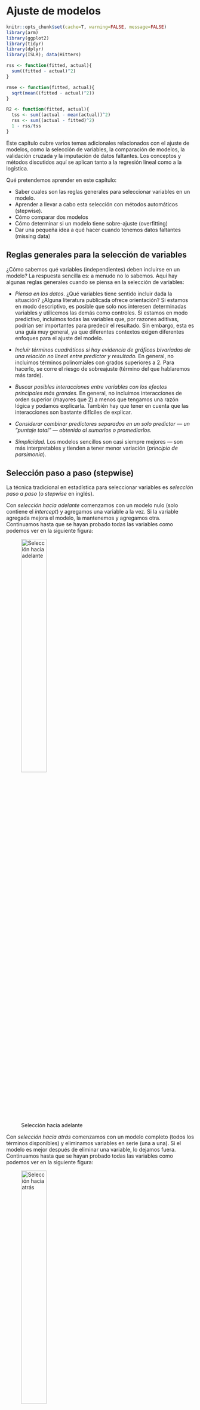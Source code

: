 # Ajuste de modelos

```r
knitr::opts_chunk$set(cache=T, warning=FALSE, message=FALSE)
library(arm)
library(ggplot2)
library(tidyr)
library(dplyr)
library(ISLR); data(Hitters)

rss <- function(fitted, actual){
  sum((fitted - actual)^2)
}

rmse <- function(fitted, actual){
  sqrt(mean((fitted - actual)^2))
}

R2 <- function(fitted, actual){
  tss <- sum((actual - mean(actual))^2)
  rss <- sum((actual - fitted)^2)
  1 - rss/tss
}
```

Este capítulo cubre varios temas adicionales relacionados con el ajuste de modelos, como la selección de variables, la comparación de modelos, la validación cruzada y la imputación de datos faltantes. Los conceptos y métodos discutidos aquí se aplican tanto a la regresión lineal como a la logística.


Qué pretendemos aprender en este capítulo:

- Saber cuales son las reglas generales para seleccionar variables en un modelo.
- Aprender a llevar a cabo esta selección con métodos automáticos (stepwise).
- Cómo comparar dos modelos
- Cómo determinar si un modelo tiene sobre-ajuste (overfitting)
- Dar una pequeña idea a qué hacer cuando tenemos datos faltantes (missing data)


## Reglas generales para la selección de variables

¿Cómo sabemos qué variables (independientes) deben incluirse en un modelo? La respuesta sencilla es: a menudo no lo sabemos. Aquí hay algunas reglas generales cuando se piensa en la selección de variables:

- *Piensa en los datos*. ¿Qué variables tiene sentido incluir dada la situación? ¿Alguna literatura publicada ofrece orientación? Si estamos en modo descriptivo, es posible que solo nos interesen determinadas variables y utilicemos las demás como controles. Si estamos en modo predictivo, incluimos todas las variables que, por razones aditivas, podrían ser importantes para predecir el resultado. Sin embargo, esta es una guía muy general, ya que diferentes contextos exigen diferentes enfoques para el ajuste del modelo.

- *Incluir términos cuadráticos si hay evidencia de gráficos bivariados de una relación no lineal entre predictor y resultado.* En general, no incluimos términos polinomiales con grados superiores a 2. Para hacerlo, se corre el riesgo de sobreajuste (término del que hablaremos más tarde).

- *Buscar posibles interacciones entre variables con los efectos principales más grandes.* En general, no incluimos interacciones de orden superior (mayores que 2) a menos que tengamos una razón lógica y podamos explicarla. También hay que tener en cuenta que las interacciones son bastante difíciles de explicar.

- *Considerar combinar predictores separados en un solo predictor --- un "puntaje total" --- obtenido al sumarlos o promediarlos.*

- *Simplicidad.* Los modelos sencillos son casi siempre mejores --- son más interpretables y tienden a tener menor variación (*principio de parsimonia*).

## Selección paso a paso (stepwise)

La técnica tradicional en estadística para seleccionar variables es *selección paso a paso* (o *stepwise*  en inglés).

Con *selección hacia adelante* comenzamos con un modelo nulo (solo contiene el *intercept*) y agregamos una variable a la vez. Si la variable agregada mejora el modelo, la mantenemos y agregamos otra. Continuamos hasta que se hayan probado todas las variables como podemos ver en la siguiente figura:

![Selección hacia adelante](figures/fwd_stepwise.png){width=40%}

Con *selección hacia atrás* comenzamos con un modelo completo (todos los términos disponibles) y eliminamos variables en serie (una a una). Si el modelo es mejor después de eliminar una variable, lo dejamos fuera. Continuamos hasta que se hayan probado todas las variables  como podemos ver en la siguiente figura:

![Selección hacia atrás](figures/bwd_stepwise.png){width=40%}

*Selección hacia adelante seguida de selección hacia atrás (saltos)*. Consiste en ir realizando en cada paso una selección hacia adelante o hacia atrás en función del mejor paso que podamos hacer.

Desafortunadamente, estos procedimientos de ajuste manual son defectuosos. Dependen del orden en el que se agregan o excluyen las variables y, a menudo, no seleccionarán el mejor modelo. Además, por ejemplo, supongamos que tenemos una base de datos con $k$ = 13 variables predictoras, lo que significa que hay $2^k$ o `r 2^ 13` modelos posibles que podríamos ajustar y eso sin tener encuenta la posible introducción de interacciones o términos polinómicos. Este es un espacio extremadamente grande para buscar el mejor modelo, y la búsqueda es computacionalmente costosa y requiere mucho tiempo. Realizar tal búsqueda manualmente sería prácticamente imposible.

## Comparación de modelos 

Ya estamos familiarizados con los términos $R^2$, RMSE y RSS. Éstos nos servirán como herramientas para comparar modelos. En general, si agregamos una variable y $R ^2$ sube y RMSE / RSS baja, entonces el modelo con la variable adicional siempre es mejor. La cantidad de variación explicada ha aumentado. Sin embargo, como siempre en estadística debemos preguntarnos ¿es este aumento estadísticamente significativo?. Este hecho también introduce un nuevo problema: el sobreajuste. Sabemos que el, $R^2$ ajustado penaliza el ajuste teniendo en cuenta el número de predictores y podría ser una solución. También tenemos otra posibilidad para penalizar la complejidad de los modelos usando métodos de criterio de información como el AIC (Akaike Information Criterion).

$$\mathrm {AIC} = - 2 \ln(L) + 2k$$

donde $k$ es el número de parámetros estimados en el modelo, $L$ es el valor maximizado de la función de verosimilitud del modelo y $ln$ es el logaritmo natural. Dado un conjunto de modelos candidatos para los datos, el modelo preferido es el que tiene el valor de AIC más bajo. Al penalizar por $k$ más grandes (garantizados por el término final, $+ 2k$), AIC intenta protegerse contra el sobreajuste. Es posible, entonces, observar $R^2$ aumentar con la adición de predictores, mientras que AIC baja.

También podemos comparar modelos con una prueba estadística formal utilizando la 
prueba de razón de verosimilitud (LRT por sus siglas en inglés):

$$
2 \times [\ln(L_{a}) - \ln(L_{c})]
$$
donde $\ln(L_{c})$ es el logaritmo de la probabilidad del modelo actual (o basal) y $\ln (L_{a})$ es el logaritmo de la probabilidad del modelo alternativo con predictores adicionales. La función `lrtest ()` en el paquete `lmtest` implementa el test LRT. La función `anova ()` en R base también comparará modelos usando una prueba F.

Vamos a ilustrar algunos de ejemplos de comparación de modelos usando los datos de Hitters del paquete ISLR que tiene información sobre bateadores de la Major League de USA entre los años 1986 y 1987. Estamos interesados en crear un modelo para predecir el salario de los bateadores (variable `Salary`). Partimos de un modelo nulo:

```r
gc()
```


```r
library(ISLR)
data(Hitters)
display(null <- lm(Salary ~ 1, data = Hitters))
round(mean(Hitters$Salary, na.rm = TRUE),2)
```


Un modelo nulo consiste solo en una intersección, cuyo coeficiente, como podemos ver, es solo la media de Salario. La pregunta clave es si a medida que hacemos un modelo más complejo esa complejidad está justificada. Es decir, si agregar predictores no solo reduce el sesgo sino que lo hace sin aumentar indebidamente la varianza. Veámos qué ocurre si agreguamos más predictores.

```r
library(lmtest)
display(h1 <- lm(Salary ~ Hits, data = Hitters))
lrtest(null, h1)
anova(null, h1)
as.matrix(AIC(null, h1))
```

La variable Hits es estadísticamente significativ, ya que el IC del 95% no incluye 0 (4,39 $\pm$ 2 x 0,56) (o el p-valor del test de Score es $<0.05$). Estos tres métodos coinciden en que el modelo con Hits es una mejora con respecto al modelo nulo. En el caso de `lrtest ()` y `anova ()`, el p-valor representa los resultados de una prueba estadística (prueba chi-cuadrado y prueba F, respectivamente) para determinar si el segundo modelo más complejo es un mejor ajuste a los datos. ¿Agregar un predictor adicional, AtBat, mejora aún más el modelo?

```r
display(h2 <- lm(Salary ~ Hits + AtBat, data = Hitters))
lrtest(h1, h2)
anova(h1, h2)
as.matrix(AIC(h1, h2))
```

Los resultados son ambiguos. El $R^2$ aumenta, mientras que AIC, el logaritmo de la probabilidad y el RSS disminuyen, pero la disminución en los dos últimos casos no es estadísticamente significativa. (Este resultado es consistente con el hecho de que AtBat no es en sí mismo estadísticamente significativo, ya que el IC del 95% para AtBat incluye 0: -1.22 $\pm$ 2 x .64). ¿Deberíamos dejar AtBat en el modelo? No mejora mucho el ajuste, si es que lo hace, al tiempo que agrega complejidad. Entonces, deberíamos sacarlo. Desafortunadamente, estas opciones a menudo no son claras, razón por la cual el ajuste de modelos a veces parece más un arte que una ciencia.

Para implementar el método de selección, seguiríamos agregando variables y comparando modelos usando `lrtest ()` o `anova ()` con el fin de encontrar el mejor ajuste posible. Sin embargo, un problema con este procedimiento es que el orden en el que recorremos los predictores afectará nuestras decisiones de selección porque el impacto de cada predictor en el ajuste del modelo depende de la presencia de los demás. Por ejemplo, supongamos que agregamos AtBat más adelante en el proceso de selección:


```r
h3 <- lm(Salary ~ Hits + Years + HmRun + RBI + Walks + Assists, 
         data = Hitters)
h4 <- lm(Salary ~ Hits + Years + HmRun + RBI + Walks + Assists + AtBat,
         data = Hitters)
lrtest(h3, h4)
as.matrix(AIC(h3, h4))
```

Ahora AtBat mejora claramente el ajuste, pero nunca lo hubiéramos descubierto si ya lo hubiéramos descartado. Esto es preocupante. ¿Existe una forma mejor de seleccionar variables? Quizás, veámoslo.

## Métodos de selección automática

Se han desarrollado algoritmos para buscar en el espacio de modelos de manera eficiente el modelo óptimo. Sin embargo, desde el principio conviene tener cuidado con la selección automática de variables. *La elección de variables no debe ser un proceso mecánico.* Debemos, en cambio, buscar comprender el proceso de generación de datos. De hecho, el mayor beneficio de la selección manual por pasos consiste menos en producir un buen modelo que en la comprensión obtenida al ajustar muchos modelos y ver, mediante prueba y error, qué predictores son más reactivos con el resultado. Especialmente cuando se trata de descripción, los algoritmos de selección automática de variables son solo herramientas para explorar sus datos y pensar en modelos.

La función `step ()` en R base automatiza la selección de variables paso a paso usando AIC.


```r
mod.fow <- step(lm(Salary ~ ., data = Hitters), trace = F, 
                direction = "forward")
mod.fow
```

La selección hacia adelante se estableció en 19 predictores con un $R^2$ de .55.


```r
mod.back <- step(lm(Salary ~ ., data = Hitters), trace = F, 
                 direction = "backward")
mod.back
```

La selección hacia detrás se estableció en 10 predictores con un $R^2$ de .54. Con muchas menos variables, somos capaces de explicar prácticamente la misma variabilidad.


La función `regsubsets ()` en el paquete `leaps` realiza una búsqueda exhaustiva del espacio modelo utilizando el algoritmo de saltos (adelante y atrás) para la selección de variables.


```r
library(leaps)
plot(regsubsets(Salary ~ ., data = Hitters, method = "exhaustive", nbest = 1))
```

El gráfico presenta diferentes modelos que pueden ser buenos candidatos organizados según el BIC ($\mathrm{BIC} = {\ln(n) k - 2 \ ln ({L})}$, donde $L$ es el valor de máxima verosimilitud, $n$ es el número de observaciones, $k$ es el número de parámetros y $ln$ es el logaritmo natural). Como el AIC, el BIC penaliza por la complejidad del modelo. Un BIC más bajo es mejor. El modelo con el BIC más bajo es el bastante simple en la parte superior de la figura: *intercept*, AtBat, Hits, Walks, CRBI, DivisionW y PutOuts. Si reajustamos un modelo con estos predictores usando `lm ()` encontramos que tiene un $R^2$ de .51, que tampoco está muy lejos del valor obtenido con un método hacia adelante y con muchísimas menos variables (principio de parsimonia). Notemos que, además, todos los coefecientes de este modelo (a excepción del *intercept*, pero que es necesario introducir) son estadísticamente significativos según el test de score:


```r
summary(lm(Salary ~ AtBat + Hits + Walks + CRBI + Division + PutOuts, data = Hitters))
```


```
**IMPORTANTE:** ¿Es este modelo realmente mejor? El algoritmo hizo una búsqueda exhaustiva del espacio de modelos y, sin embargo, arrojó un modelo con $R^2$ un poco más bajo. ¿Cómo podría ser mejor? (probablemente lo sea). Si bien el sesgo en este modelo será mayor que en el modelo más grande seleccionado por la función `step ()`, la varianza probablemente sea menor. Recuerde: el sesgo se refiere al rendimiento del modelo dentro de la muestra y la varianza se refiere al rendimiento del modelo fuera de la muestra: cómo se comporta el modelo cuando encuentra nuevos datos. Si el modelo tiene un rendimiento deficiente en datos nuevos, con una gran discrepancia entre el rendimiento dentro y fuera de la muestra, entonces está sobreajustado. AIC, BIC y $R^2$ ajustado penalizan por la complejidad del modelo para evitar el sobreajuste y tenderán a seleccionar modelos con mayor sesgo y menor varianza.
```


## Validación cruzada

La validación cruzada (CV por sus siglas en inglés) es la técnica que usamos para evaluar si un modelo está sobreajustado y para estimar cómo funcionará con nuevos datos.

El sobreajuste es un peligro importante en el análisis predictivo, especialmente cuando se utilizan algoritmos de aprendizaje automático que, sin el ajuste adecuado, puede aprender datos de nuestra muestra casi a la perfección, esencialmente ajustando el ruido (o variabilidad). Cuando se utiliza un modelo de este tipo para predecir nuevos datos, con un ruido (o variabilidad) diferente, el rendimiento del modelo puede ser sorprendentemente malo. Usamos CV para ayudarnos a identificar y evitar tales situaciones. ¿Cómo podemos hacer esto? Muchos algoritmos de aprendizaje automático requieren que el usuario especifique ciertos parámetros (hiper-parámetros). Veremos más adelante que, por ejemplo, necesitaremos especificar un valor para $m$ que corresponde al número de predictores elegidos al azar que se utilizarán en cada división de árbol cuando usemos "random forest" como algoritmo de aprendizaje. Cuanto menor sea $m$, más simple será el árbol. Podemos usar CV para elegir el valor de $m$ que minimiza la variación y reduce el sobreajuste. La regresión lineal no tiene parámetros que debe especificar el usuario, pero la CV aún nos ayuda a evaluar cuánto podría sobreajustarse un modelo a los datos de muestra.


De manera breve, los algoritmos de cross-validation se pueden resumir como:

   - Reserva una parte pequeña de los datos
   - Crea (o entrena) el modelo usando el resto de datos
   - Testa el modelo en los datos reservados.

A continuación se describen algunas de las distintas técnicas de validación cruzada que existen.


### Validación en un conjunto de datos externo

La versión más simple de CV es el llamado método de conjunto de validación, que consta de los siguientes pasos:


1. *Dividir los datos de la muestra en dos partes: un conjunto de entrenamiento y otro de validacións.* Los investigadores usan diferentes proporciones, pero es común seleccionar al azar el 70% de los datos como conjunto de entrenamiento y el 30% como conjunto de prueba o validación. . (Obviamente, debemos tener suficientes datos en la muestra para ajustar un modelo después de dividir los datos). Debido a que CV se basa en un muestreo aleatorio, nuestros resultados variarán a menos que usemos `set.seed ()`. Demostraremos usando los datos de Hitters, usando solo casos completos (esto es importante, no tener missings - veremos más adelante alguna forma de solucionar este problema).

```r
set.seed(123)
Hitters_complete <- Hitters[complete.cases(Hitters), ]
rows <- sample(nrow(Hitters_complete), .7 * nrow(Hitters_complete))
train <- Hitters_complete[rows, ]
test <- Hitters_complete[-rows, ]
```

2. *Ajustar un modelo en el conjunto de entrenamiento* usando un procedimiento de selección de variables apropiado. Crearemos dos modelos para comparar: uno con todas las variables, luego otro con solo las variables elegidas por `regsubsets ()`.

```r
full_model <- lm(Salary ~., data = train)
select_model <- lm(Salary ~ AtBat + Hits + Walks + CRBI + Division + PutOuts, data = train)
```

3. *Utilizar ese modelo para predecir en el conjunto de prueba.* El rendimiento en el conjunto de prueba es la estimación de CV para el rendimiento fuera de la muestra del modelo.


```r
results <- data.frame(Model = c("Modelo completo muestra entrenamiento",
                                "Modelo seleccionado muestra entrenamiento",
                                "Modelo completo muestra validación",
                                "Modelo seleccionado muestra validación"),
                      RMSE = round(c(rmse(fitted(full_model), train$Salary),
                               rmse(fitted(select_model), train$Salary),
                               rmse(predict(full_model, newdata = test), test$Salary), 
                               rmse(predict(select_model, newdata = test), test$Salary)),1))
results
```


Podemos ver que el modelo completo está sobreajustado --- el RMSE dentro de la muestra es mejor que el RMSE fuera de muestra --- mientras que el modelo seleccionado elegido por `regsubsets ()` usando BIC no está sobreajustado. De hecho, el modelo seleccionado funciona mucho mejor fuera de la muestra que dentro de la muestra, aunque este resultado en particular es probablemente una cuestión de azar, una función de división aleatoria que estamos usando. Sin embargo, en general, estos resultados ilustran el peligro de la complejidad del modelo y por qué tiene sentido elegir predictores utilizando medidas de ajuste del modelo que penalicen la complejidad. Los modelos simples tienden a generalizar mejor. Esta figura muestra estas relaciones:

![Sobreajuste](figures/overfit.png)


### Leave-one-out cross validation (LOOCV)

Este método funciona de la siguiente manera:


   - Extrae una observación de los datos y usa el resto para entrenar el modelo
   - Testa el modelo con la observación que ha sido extraída en el paso anterior y guarda el error asociado a esa predicción
   - Repite el proceso para todos los puntos
   - Calcula el error de predicción global usando el promedio de todos los errores estimados en el paso 2.


Veremos más adelante cómo hacer estos cálculos con una libería específica. De momento, para que aprendáis cómo funciona esta metodología, debéis realizar el siguiente ejercicio

-----------------------------------------------------
**EJERCICIO** (Entrega en Moodle: P2-LOOCV):

Crea una función R que lleve a cabo el procedimiento de LOOCV y estima el valor de LOOCV para el modelo completo y el modelo seleccionado del ejemplo anterior.
-----------------------------------------------------


### K-fold cross validation (K-fold CV)


La diferencia con LOOCV es que este método evalúa el comportamiento del modelo en un conjunto de datos de distingo tamaño (K). El algoritmo es el siguiente:

   - Separa los datos en k-subconjuntos (k-fold) de forma aleatoria
   - Guarda uno de los subconjuntos de datos y entrena el modelo con el resto de individuos
   - Testa el modelo con los datos resevados y guarda el error de predicción promedio.
   - Repite el proceso hasta que los k subconjuntos hayan servido de muestra test.
   - Calcula el promedio de los k errores que han sido guardados. Este valor es el error de cross-validación y nos sirve para evaluar el comportamiento de nuestro modelo como si lo usáramos en una base de datos externa.


La principal ventaja de este método respecto a LOOCV es el coste computacional. Otra ventaja que no es tan obvia, es que este método a menudo da mejores estimaciones del error del modelo que LOOCV^[James et al. 2014].

Una pregunta típica es cómo se escoje el valor óptimo de K. Valores pequeños de K da estimaciones sesgadas. Por otro lado, valores grandes de K están menos sesgados, pero tienen mucha variabilidad. En la práctica, normalmente se usan valores de k = 5 or k = 10, ya que estos valores se han mostrado de forma empírica como los que tienen tasas de error estimadas no demasiado sesgadas ni con mucha varianza.

Al igual que en el caso anterior veremos unas liberías adecuadas para hacer estos análisis de forma eficiente. De momento realiza el siguiente ejercicio:


-----------------------------------------------------
**EJERCICIO** (Entrega en Moodle: P2-Kfold):

Crea una función R que lleve a cabo el procedimiento de K-fold CV y estima el valor de K-fold CV para el modelo completo y el modelo seleccionado del ejemplo anterior. Haz que la función tenga un parámetro que dependa de K, y da los resultados para K=5 y K=10.
-----------------------------------------------------

### Uso de CV para estimar el hiper-parámetro

Si el algoritmo de aprendizaje automático que vamos a utilizar para realizar predicciones tiene un parámetro que controla el comportamiento (por ejemplo grado de polinomio en regresión no lineal, o el número de nodos en árboles de clasificación) éste podría elegirse de forma que minimizara el error de clasificación. Esta selección también puede dar problemas de sobre ajuste ya que podríamos seleccionar de forma que ajustara perféctamente a nuestros datos. 

Para evitar el problema, se puede utilizar cualquiera de las técnicas vistas con anterioridad. Aquí tenemos un ejemplo donde se ha usado un modelo de aprendizaje que se basa en introducir términos polinómicos de varaibles para realizar una mejor predicción mediante regresión lineal usando sólo términos lineales. 

![Sobreajuste según un hiper-parámetro](figures/cv_hyper.png){width=60%}

### Uso de bootstrap 

Si en vez de partir nuestra muestra en $K$ submuestras, realizamos una selección aleatoria de muestras con reemplazamiento, nos encontraremos ante una aproximación de tipo *bootstrap* que es una técnica muy usada en estadística para hacer inferencia cuando la distribución del estadístico es desconocida basada en el remuestreo [[aquí](https://biocosas.github.io/R/100_bootstrap.html) tenéis una descripción sencilla de esta metodología]. 

![Boostrap](figures/bootstrap_1.jpg){width=60%}

![Boostrap](figures/bootstrap_2.png){width=60%}


De manera que el procedimiento *bootstrap* aplicado a regresión sería:

  - Sacar una muestra aleatoria con remplazamiento de tamaño $n$ de nuestros datos (tenemos $n$ observaciones)
  - Guardar las muestras que no han sido seleccionadas (datos de prueba)
  - Entrena el modelo con la muestra *bootstrap*
  - Testa el modelo con los datos de prueba y guarda el error de predicción promedio.
   - Repite el proceso $B$ veces 
   - Calcula el promedio de los $B$ errores que han sido guardados. Este valor es el error *bootstrap* y nos sirve para evaluar el comportamiento de nuestro modelo.

-----------------------------------------------------
**EJERCICIO** (Entrega en Moodle: P2-bootstrap):

Crea una función R que lleve a cabo el procedimiento *boostrap* y estima el valor de este método para el modelo completo y el modelo seleccionado del ejemplo anterior. Haz que la función tenga un parámetro que dependa de $B$, y da los resultados para B=25, B=50 y B=100. Comenta brevemente los resultados
-----------------------------------------------------





## Imputación de datos faltantes

La mayoría de métodos para aprendizaje automático requiren casos completos. Sin embargo, los datos reales a menudo tienen observaciones faltantes. La función `lm ()`, analiza casos completos sin indicar nada al usuario, pero ... ¿Deberíamos eliminar estas filas o imputar las observaciones que faltan? Casi siempre es mejor imputar, aunque, en la práctica puede que no valga la pena imputar algunas observaciones faltantes, ya que eliminarlas no suele cambiar el ajuste en absoluto. La imputación de datos faltantes es un tema extenso y complicado; aquí haremos una breve introducción y discutiremos los principales temas a tener en cuenta.

Tipos de valores perdidos:

- *Falta completamente al azar (MCAR por sus siglas en inglés)*: la probabilidad de que falte una observación es la misma para todos los casos. Eliminar los casos que faltan en esta instancia no causará sesgos, aunque es posible que perdamos información.

- *Missing at random (MAR pos sus siglas en inglés)*: la probabilidad de que falte una observación depende de un mecanismo conocido. Por ejemplo, es menos probable que algunos grupos respondan encuestas. Si conocemos la pertenencia a un grupo, podemos eliminar las observaciones faltantes siempre que incluyamos el grupo como factor en una regresión. Sin embargo, generalmente podemos hacer algo mejor que simplemente eliminar estos casos.

- *Missing not at random (MNAR por sus siglas en inglés) *: la probabilidad de que falte una observación depende de algún mecanismo desconocido --- una variable no observada. Tratar los problemas del MNAR es difícil o incluso imposible.


Nos centraremos en los problemas MAR. Una solución simple es completar o *imputar* los valores MAR. Hay dos estrategias principales:

**Imputación simple** reemplaza los valores perdidos según una estadística univariante o un modelo de regresión multivariable. Existen muchas librerías que implementan diferentes métodos (en este curso veremos algunas). En la imputación con medianas imputamos los datos faltantes usando la mediana de la variable que presenta datos faltantes (La mediana es mejor que la media cuando los datos de la columna están sesgados). Podemos imputar también usando KNN o *random forest* creando un modelo multivariante de las observaciones faltantes usando otras variables y usar ese modelo para predecir los valores faltantes.

El problema con la imputación simple, teóricamente, es que la variabilidad de la variable imputada es menor de lo que habría sido la variabilidad en la variable real, creando un sesgo hacia 0 en los coeficientes. Por tanto, mientras que la eliminación pierde información, la imputación única puede provocar sesgos. (Sin embargo, no me queda claro cuán grande es este problema en la práctica).


La **imputación múltiple** aborda estos problemas imputando los valores faltantes con un modelo multivariante, pero agregando la variabilidad de nuevo al volver a incluir la variación del error que normalmente veríamos en los datos. El término "múltiple" en la imputación múltiple se refiere a los múltiples conjuntos de datos creados en el proceso de estimación de los coeficientes de regresión. Los pasos son los siguientes:

1. Crear $m$ conjuntos de datos completos con valores perdidos imputados. Las imputaciones se realizan extrayendo aleatoriamente distribuciones de valores plausibles para cada vector de columna (variables).

2. Ajustar un modelo lineal en cada conjunto de datos imputados y almacene $\hat \beta$s y SE.

3. Promediar los $\hat \beta$s y combinar los SE para producir coeficientes basados en múltiples conjuntos de datos imputados. Específicamente, 

$$\hat \beta_ {j} = \frac {1} {m} \sum_ {i} \hat \beta_ {ij}$$
y

$$s ^ 2_j = \frac {1} {m} \sum_{i} s^2_{ij} + var \hat \beta_ {ij} (1 + 1 / m),$$ 

donde $\hat \beta_{ij}$ y $s_{ij}$ son las estimaciones y los errores estándar del resultado imputado $i^{th}$ para $i=1, ..., m$ y para el parámetro $j^{th}$.

La imputación múltiple funciona mejor para la descripción que para la predicción, y probablemente sea preferible a la imputación única si sólo queremos estimar coeficientes. Para la predicción (como es el caso del aprendizaje automático), normalmente bastará con utilizar imputación simple.

Demostraremos métodos de imputación utilizando los datos de Carseats del paquete ISLR. Este es un conjunto de datos simulado de ventas de asientos de coche, del cual eliminaremos aleatoriamente el 25% de las observaciones usando la función `prodNA ()` en el paquete `missForest` (teniendo cuidado de dejar la variable de resultado, Sales, intacta).


```r
library(missForest)
data(Carseats)
levels(Carseats$ShelveLoc) <- c("Bad","Medium","Good") # Reordenamos los niveles de la variable

set.seed(123)
carseats_missx <- prodNA(Carseats[,-1], noNA=.25)
carseats_miss <- cbind(Sales=Carseats[, 1], carseats_missx)
glimpse(carseats_miss)
```

Ahora faltan muchas observaciones. Cuando ajustamos un modelo de regresión para la variable Sales observamos que `lm ()` analiza casos completos y se estima un modelo basado en un subconjunto muy pequeño de datos.

```r
display(lm(Sales ~ CompPrice + Income + Advertising + Population + Price, data = carseats_miss))
```

Sólo tenemos 93 observaciones de las 400 originales! Demostraremos la imputación múltiple usando la función `mice ()` de la librería `mice`.  

```r
library(mice)
names(Carseats)
carseats_imp <- mice(carseats_miss, printFlag = F)
```

El objeto `carseats_imp` incluye (entre muchas otras cosas) $m$ conjuntos de datos imputados (la configuración predeterminada es $m$ = 5). Los conjuntos de datos imputados difieren porque las imputaciones se extraen aleatoriamente de distribuciones de valores plausibles. Podemos visualizar la variabilidad de los predictores en estos conjuntos de datos imputados usando la función `densityplot ()`.


```r
library(lattice)
densityplot(carseats_imp)
```

Las líneas azules continuas representan la distribución real de los predictores, mientras que las líneas rojas muestran las distribuciones imputadas. El siguiente paso es usar estos conjuntos de datos imputados para promediar los $\beta$s y los SE utilizando la función `pool ()` de la librería `mice`.


```r
carseats_model_imp <- with(data = carseats_imp, 
     exp = lm(Sales ~ CompPrice + Income + Advertising + Population + Price))
mi <- summary(pool(carseats_model_imp))
```


Estos coeficientes son similares a los del modelo anterior ajustado utilizando los datos no imputados, pero deberían estar más cerca de los valores de la población porque, en lugar de simplemente eliminar los casos incompletos, utiliza información de distribución para hacer suposiciones fundamentadas sobre los datos faltantes. La imputación múltiple funciona mejor para fines de descripción --- estimar coeficientes para informar en un artículo académico, por ejemplo --- pero usarla para predecir nuevos datos es incómodo o imposible, por las siguientes razones:

- Si los nuevos datos están completos, podemos utilizar las estimaciones de coeficientes derivadas de la imputación múltiple en una ecuación de regresión para la predicción. Pero esto es difícil ya que hay que hacerlo manualmente. Usamos los datos originales de Carseats como ilustración.


```r
preds <- mi[1, 2] + 
  mi[2, 2]*Carseats$CompPrice +
  mi[3, 2]*Carseats$Income +
  mi[4, 2]*Carseats$Advertising +
  mi[5, 2]*Carseats$Population +
  mi[6, 2]*Carseats$Price
  
   
head(preds)
```

- Si los nuevos datos no están completos, entonces estos coeficientes imputados son inútiles para predecir en filas con observaciones faltantes. Esto, por ejemplo, es el resultado de intentar predecir utilizando los datos con observaciones faltantes.


```r
preds <- mi[1, 2] + 
  mi[2, 2]*carseats_miss$CompPrice +
  mi[3, 2]*carseats_miss$Income +
  mi[4, 2]*carseats_miss$Advertising +
  mi[5, 2]*carseats_miss$Population +
  mi[6, 2]*carseats_miss$Price
  
   
head(preds)
```


- La imputación múltiple, por lo tanto, no resuelve el principal problema al que nos enfrentamos a menudo con los datos faltantes, que es que, aunque hayamos ajustado con éxito un modelo en nuestros datos, el conjunto de validación también puede tener observaciones faltantes, y nuestras predicciones utilizando esos datos puede no poder realizarse.

- Podríamos usar uno de los conjuntos de datos imputados, pero entonces ya no estamos haciendo imputación múltiple sino imputación simple. En ese momento, los métodos disponibles en el paquete `mice` ya no ofrecen ninguna ventaja especial sobre los de los paquetes `caret` y `missForest`. De hecho, podrían ser peores ya que la función `mice ()` no fue diseñado para producir la mejor imputación individual, sino más bien una gama de imputaciones plausibles.

Usando `caret`, podemos hacer una imputación simple usando knnImpute, medianImpute o bagImpute. Estos métodos solo funcionan para variables numéricas, por lo que crearemos una función personalizada para convertir los factores --- Shelveloc, Urban y US --- en números enteros. (Al usar el conjunto de datos imputados para la regresión, podríamos dejar estas variables como números enteros, siempre que los valores enteros correspondan a los niveles de los factores).


```r
make_df_numeric <- function(df){
  data.frame(sapply(df, function(x) as.numeric(x)))
  }
carseats_miss_num <- make_df_numeric(carseats_miss)
med_imp <- predict(preProcess(carseats_miss_num, method = c("medianImpute")), carseats_miss_num)
knn_imp <- predict(preProcess(carseats_miss_num, method = c("knnImpute")), carseats_miss_num)
bag_imp <- predict(preProcess(carseats_miss_num, method = c("bagImpute")), carseats_miss_num)
```

El paquete `missForest` ofrece otra solución de imputación única, que es más simple que las funciones de `caret` porque maneja datos categóricos automáticamente. Si bien `missForest` funciona bien para conjuntos de datos pequeños y proporciona imputaciones de buena calidad, es muy lento en conjuntos de datos grandes. De hecho, lo mismo ocurrirá con la función `bagImpute ()` de `caret`. En tales casos, podría tener sentido usar la función `medianImpute ()` de `caret` en su lugar que es muy rápida.

```r
mf_imp <- missForest(carseats_miss, verbose = F)
```


Comparemos los errores asociados con estos diferentes métodos de imputación. Podemos hacer esto porque, habiendo creado las observaciones faltantes en primer lugar, podemos comparar las observaciones imputadas con las observaciones verdaderas calculando la suma de los cuadrados de la diferencia. Para las imputaciones usando `mice ()` calculamos los errores para cada uno de los 5 conjuntos de datos imputados. Los resultados de `knnImpute ()` no son comparables porque la función automáticamente centra y escala las variables y los hemos omitido.


```r
comparison <- data.frame(Method = c("mice 1", 
                                    "mice 2", 
                                    "mice 3", 
                                    "mice 4", 
                                    "mice 5", 
                                    "medianImpute", 
                                    "bagImpute", 
                                    "missForest"),
                         RSS = c(rss(make_df_numeric(complete(carseats_imp, 1)), make_df_numeric(Carseats)),
                                 rss(make_df_numeric(complete(carseats_imp, 2)), make_df_numeric(Carseats)),
                                 rss(make_df_numeric(complete(carseats_imp, 3)), make_df_numeric(Carseats)),
                                 rss(make_df_numeric(complete(carseats_imp, 4)), make_df_numeric(Carseats)),
                                 rss(make_df_numeric(complete(carseats_imp, 5)), make_df_numeric(Carseats)),
                                 rss(med_imp, make_df_numeric(Carseats)),
                                 rss(bag_imp, make_df_numeric(Carseats)),
                                 rss(make_df_numeric(mf_imp$ximp), make_df_numeric(Carseats))))
                         
comparison %>%
  mutate(RSS = round(RSS)) %>%
  arrange(RSS)
```



`missforest` obtiene los mejores resultados, aunque medianImpute compara muy bien. Los resultados de `mice` no son muy buenos, probablemente por las razones mencionadas anteriormente: está diseñado para una imputación múltiple, no simple.

